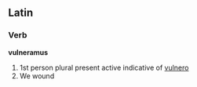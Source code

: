 ==Latin==
===Verb===
'''vulneramus'''

#1st person plural present active indicative of [[vulnero]]
#We wound
